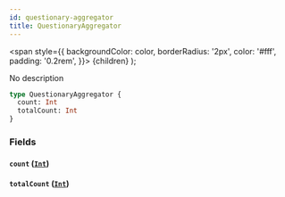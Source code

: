 ```yaml
---
id: questionary-aggregator
title: QuestionaryAggregator
---
```


<span
style={{
      backgroundColor: color,
      borderRadius: '2px',
      color: '#fff',
      padding: '0.2rem',
    }}>
{children}
</span>
);

No description

```graphql
type QuestionaryAggregator {
  count: Int
  totalCount: Int
}
```

### Fields

#### `count` ([`Int`](/v1/scalars/int))

#### `totalCount` ([`Int`](/v1/scalars/int))
